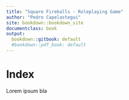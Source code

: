 ```yaml
---
title: "Square Fireballs - Roleplaying Game"
author: "Pedro Capelastegui"
site: bookdown::bookdown_site
documentclass: book
output:
  bookdown::gitbook: default
  #bookdown::pdf_book: default
---
```


# Index

Lorem ipsum bla

<!-- If you need PDF output, uncomment bookdown::pdf_book above in YAML. You will need a LaTeX installation, e.g., https://yihui.name/tinytex/ -->